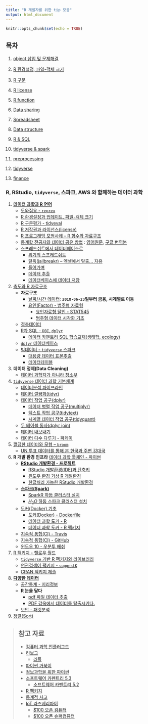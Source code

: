 ```yaml
---
title: "R 개발자를 위한 tip 모음"
output: html_document
---
```


```r
knitr::opts_chunk$set(echo = TRUE)
```




## 목차

1. [object 삽입 및 문제해결](ds001-rlang.html)
1. [R 환경설정, 파일-객체 크기](ds002-r-environment.html) 
1. [R 구문](ds003-r-tidyeval.html)
1. [R license](ds004-r-license.html)
1. [R function](ds005-writing-function.html)
1. [Data sharing](ds006-data-sharing.html)
1. [Spreadsheet](ds007-spreadsheet.html)
1. [Data structure](ds008-data-structure.html)
1. [R & SQL](ds009-r-sql.html)
1. [tidyverse & spark](ds010-tidyverse-spark.html)
1. [preprocessing](ds011-preprocessing.html)
1. [tidyverse](ds012-tidyverse.html)


1. [finance](https://statkclee.github.io/finance/)






### R, RStudio, `tidyverse`, 스파크, AWS 와 함께하는 데이터 과학 

1. **[데이터 과학과 R 언어](ds-r-lang.html)**
    - [도와줘요 - `reprex`](ds-r-reprex.html) 
    - [R 환경설정과 업데이트, 파일-객체 크기](ds-r-environment.html) 
    - [R 구문평가 - tidyeval](ds-r-tidyeval.html) 
    - [R 저작권과 라이선스(license)](ds-r-license.html) 
    - [R 프로그래밍 모범사례 - R 함수와 자료구조](ds-writing-fn.html)
    - [통계학 전공자와 데이터 공유 방법](ds-datasharing.html) : [영어원문](https://github.com/jtleek/datasharing), [구글 번역본](ds-datasharing-translation.html) 
    - [스프레드쉬트에서 데이터베이스로](http://statkclee.github.io/capstone-novice-spreadsheet-biblio/)
        - [위기의 스프레드쉬트](ds-why-not-excel.html)
        - [탈옥(jailbreakr) -- 엑셀에서 탈출... 자유](ds-xls.html)    
        - [들어가며](http://statkclee.github.io/capstone-novice-spreadsheet-biblio/01-intro.html)
        - [데이터 추출](http://statkclee.github.io/capstone-novice-spreadsheet-biblio/02-extract.html)
        - [데이터베이스에 데이터 저장](http://statkclee.github.io/capstone-novice-spreadsheet-biblio/03-db.html)
1. [측도와 R 자료구조](ds-data-structure.html)
    - **자료구조**
        - [날짜/시간 데이터](https://statkclee.github.io/finance/): **`2018-06-23`일부터 금융, 시계열로 이동**
        - [요인(Factor) - 범주형 자료형](ds-factor-cdata.html)
            - [요인자료형 달인 - STAT545](ds-factor-stat545.html)
            - [범주형 데이터 시각화 기초](ds-factor-dplyr-mosaic.html)
    - [결측데이터](ds-missing.html)
    - [R과 SQL - `DBI`, `dplyr`](data-handling-sql.html) 
        - [데이터 카펜트리 SQL 학습교재(생태학, ecology)](https://statkclee.github.io/sql-ecology-lesson/)
    - [`dplyr` 데이터베이스](ds-dplyr-sql.html)        
    - [빅데이터 - `tidyverse` 스파크](ds-tidyverse-spark.html)   
        - [대용량 데이터 표본추출](http://statkclee.github.io/ml/ml-random-sampling.html)    
        - [데이터테이블](data-handling-datatable.html)
1. **데이터 정제(Data Cleaning)**
    - [데이터 과학자가 아니라 청소부](ds-janitor.html)
1. [`tidyverse` 데이터 과학 기본체계](ds-tidyverse.html)
    - [데이터분석 파이프라인](data-handling-pipeline.html)
    - [데이터 깔끔화(tidyr)](data-handling-tidyr.html)
    - [데이터 작업 공구(dplyr)](data-handling-dplyr.html)
        - [데이터 병렬 작업 공구(multiplyr)](data-handling-multiplyr.html) 
        - [텍스트 작업 공구(tidytext)](data-handling-tidytext.html) 
        - [시계열 데이터 작업 공구(tidyquant)](data-handling-tidyquant.html) 
    - [두 테이블 동사(dplyr join)](ds-dplyr-join.html)
    - [데이터 내보내기](data-handling-export.html)
    - [데이터 다수 다루기 - 파케이](ds-manip-multiple-data.html)        
1. [깔끔한 데이터와 모형 -- `broom`](ds-broom-tidy-model.html)
    - [UN 투표 데이터를 통해 본 한국과 주변 강대국](ds-viz-un.html) 
1. **R 개발 환경 인프라** [데이터 과학 툴체인 - 파이썬](http://statkclee.github.io/raspberry-pi/raspberry-pi-programming-science.html)
    - **[RStudio 개발환경 - 프로젝트](rstudio-project.html)**
        - [RStudio 개발환경(IDE)과 단축키](rstudio.html)
        - [윈도우 환경 가상 R 개발환경](ds-virtual-window.html)
        - [한글처리 가능한 RStudio 개발환경](toolchain-shiny-rstudio.html)        
    - **[스파크(Spark)](http://statkclee.github.io/parallel-r/spark-mooc.html)**
        - [SparkR 하둡 클러스터 설치](ds-spark-hadoop-install.html)
        - [$H_2 O$ 하둡 스파크 클러스터 설치](ds-h2o-spark-hadoop.html)
    - [도커(Docker) 기초](toolchain-docker-basic.html)
        - [도커(Docker) - Dockerfile](toolchain-docker-dockerfile.html)
        - [데이터 과학 도커 - R](toolchain-docker-r.html)  
        - [데이터 과학 도커 - R 팩키지](toolchain-docker-r-pkgs.html)  
    - [지속적 통합(CI) - Travis](toolchain-ci-travis.html)    
    - [지속적 통합(CI) - GitHub](toolchain-travis-github.html)
    - [윈도우 10 - 우분투 배쉬](ds-windows-bash.html)
1. [R 팩키지 - 헬로우 월드](r-pkg-hello-world.html)
    - [`tidyverse` 기반 R 팩키지와 라이브러리](data-science-library.html)
    - [연관검색어 팩키지 - `suggestK`](r-pkg-suggestK.html)
    - [CRAN 팩키지 제출](r-pkg-cran.html)
1. **[다양한 데이터](https://statkclee.github.io/ingest-data/)**
    - [공간통계 - 지리정보](https://statkclee.github.io/spatial/)
    - **R 눈을 달다**
        - [pdf 파일 데이터 추출](ds-extract-text-from-pdf.html)
        - [PDF 감옥에서 데이터를 탈출시키다.](ds-extract-text-from-pdf-survey.html)
    - [보안 - 패킷분석](ds-packet.html)
1. [정렬(Sort)](data-handling-sorting.html) 


> ## 참고 자료 {.prereq}
> 
>
> - [컴퓨터 과학 언플러그드](http://unplugged.xwmooc.org)  
> - [리보그](http://reeborg.xwmooc.org)  
>      - [러플](http://rur-ple.xwmooc.org)  
> - [파이썬 거북이](http://swcarpentry.github.io/python-novice-turtles/index-kr.html)  
> - [정보과학을 위한 파이썬](http://python.xwmooc.org)  
> - [소프트웨어 카펜트리 5.3](http://statkclee.github.io/swcarpentry-version-5-3-new/)
>     - [소프트웨어 카펜트리 5.2](http://swcarpentry.xwmooc.org)
> - [R 팩키지](http://r-pkgs.xwmooc.org/)
> - [통계적 사고](http://think-stat.xwmooc.org/)
> - [IoT 라즈베리파이](http://raspberry-pi.xwmooc.org/)
>     - [$100 오픈 컴퓨터](http://computer.xwmooc.org/)   
>     - [$100 오픈 슈퍼컴퓨터](http://computers.xwmooc.org/)
